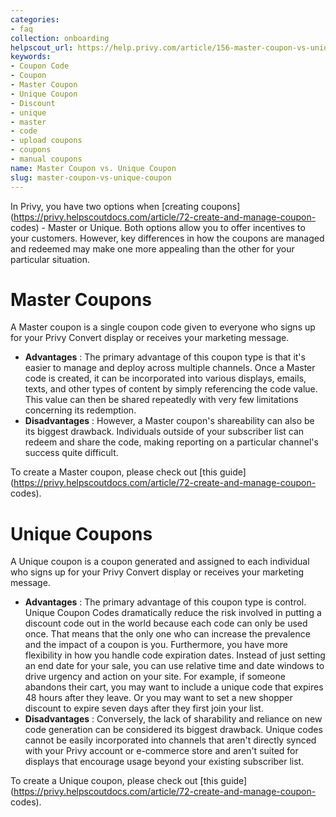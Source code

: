```yaml
---
categories:
- faq
collection: onboarding
helpscout_url: https://help.privy.com/article/156-master-coupon-vs-unique-coupon
keywords:
- Coupon Code
- Coupon
- Master Coupon
- Unique Coupon
- Discount
- unique
- master
- code
- upload coupons
- coupons
- manual coupons
name: Master Coupon vs. Unique Coupon
slug: master-coupon-vs-unique-coupon
---
```

In Privy, you have two options when [creating
coupons](https://privy.helpscoutdocs.com/article/72-create-and-manage-coupon-
codes) \- Master or Unique. Both options allow you to offer incentives to your
customers. However, key differences in how the coupons are managed and
redeemed may make one more appealing than the other for your particular
situation.

# Master Coupons

A Master coupon is a single coupon code given to everyone who signs up for
your Privy Convert display or receives your marketing message.

  * **Advantages** : The primary advantage of this coupon type is that it's easier to manage and deploy across multiple channels. Once a Master code is created, it can be incorporated into various displays, emails, texts, and other types of content by simply referencing the code value. This value can then be shared repeatedly with very few limitations concerning its redemption. 
  * **Disadvantages** : However, a Master coupon's shareability can also be its biggest drawback. Individuals outside of your subscriber list can redeem and share the code, making reporting on a particular channel's success quite difficult. 

To create a Master coupon, please check out [this
guide](https://privy.helpscoutdocs.com/article/72-create-and-manage-coupon-
codes).

# Unique Coupons

A Unique coupon is a coupon generated and assigned to each individual who
signs up for your Privy Convert display or receives your marketing message.

  * **Advantages** : The primary advantage of this coupon type is control. Unique Coupon Codes dramatically reduce the risk involved in putting a discount code out in the world because each code can only be used once. That means that the only one who can increase the prevalence and the impact of a coupon is you. Furthermore, you have more flexibility in how you handle code expiration dates. Instead of just setting an end date for your sale, you can use relative time and date windows to drive urgency and action on your site. For example, if someone abandons their cart, you may want to include a unique code that expires 48 hours after they leave. Or you may want to set a new shopper discount to expire seven days after they first join your list.
  * **Disadvantages** : Conversely, the lack of sharability and reliance on new code generation can be considered its biggest drawback. Unique codes cannot be easily incorporated into channels that aren't directly synced with your Privy account or e-commerce store and aren't suited for displays that encourage usage beyond your existing subscriber list. 

To create a Unique coupon, please check out [this
guide](https://privy.helpscoutdocs.com/article/72-create-and-manage-coupon-
codes).

